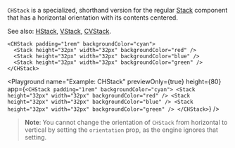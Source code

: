 `CHStack` is a specialized, shorthand version for the regular [Stack](./Stack) component that has a horizontal orientation with its contents centered.

See also: [HStack](./HStack.mdx), [VStack](./VStack.mdx), [CVStack](./CVStack.mdx).

```ueml copy
<CHStack padding="1rem" backgroundColor="cyan">
  <Stack height="32px" width="32px" backgroundColor="red" />
  <Stack height="32px" width="32px" backgroundColor="blue" />
  <Stack height="32px" width="32px" backgroundColor="green" />
</CHStack>
```

<Playground
  name="Example: CHStack"
  previewOnly={true}
  height={80}
  app={`
    <CHStack padding="1rem" backgroundColor="cyan">
      <Stack height="32px" width="32px" backgroundColor="red" />
      <Stack height="32px" width="32px" backgroundColor="blue" />
      <Stack height="32px" width="32px" backgroundColor="green" />
    </CHStack>
  `}
/>

> **Note**: You cannot change the orientation of `CHStack` from horizontal to vertical by setting the `orientation` prop, as the engine ignores that setting.
